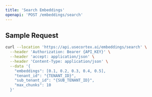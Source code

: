 ```yaml
---
title: 'Search Embeddings'
openapi: 'POST /embeddings/search'
---
```


## Sample Request

```bash
curl --location 'https://api.usecortex.ai/embeddings/search' \
  --header 'Authorization: Bearer {API_KEY}' \
  --header 'accept: application/json' \
  --header 'Content-Type: application/json' \
  --data '{
    "embeddings": [0.1, 0.2, 0.3, 0.4, 0.5],
    "tenant_id": "{TENANT_ID}",
    "sub_tenant_id": "{SUB_TENANT_ID}",
    "max_chunks": 10
  }'
```
